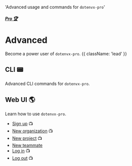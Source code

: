 
  'Advanced usage and commands for `dotenvx-pro`'

##### [Pro 🏆](/docs/pro)
# Advanced

Become a power user of `dotenvx-pro`. {{ className: 'lead' }}

## CLI 📟

Advanced CLI commands for `dotenvx-pro`.

<AdvancedProList />

## Web UI 🌎

Learn how to use `dotenvx-pro`.

* [Sign up](/docs/pro/signup) 📺
* [New organization](/docs/pro/new-organization) 📺
* [New project](/docs/pro/new-project) 📺
* [New teammate](/docs/pro/new-teammate)
* [Log in](/docs/pro/login) 📺
* [Log out](/docs/pro/logout) 📺
